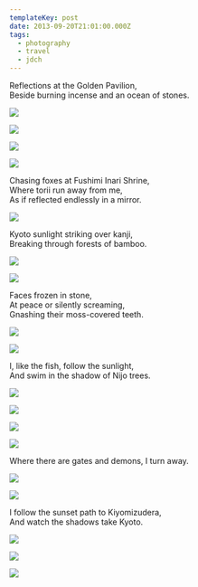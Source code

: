```yaml
---
templateKey: post
date: 2013-09-20T21:01:00.000Z
tags:
  - photography
  - travel
  - jdch
---
```

Reflections at the Golden Pavilion,<br/>
Beside burning incense and an ocean of stones.

![](../../assets/photos/20130919-IMG_0170.jpg)

![](../../assets/photos/20130919-IMG_0209.jpg)

![](../../assets/photos/20130919-IMG_0242.jpg)

![](../../assets/photos/20130919-IMG_0311.jpg)

Chasing foxes at Fushimi Inari Shrine,<br/>
Where torii run away from me,<br/>
As if reflected endlessly in a mirror.

![](../../assets/photos/20130919-IMG_0399.jpg)

Kyoto sunlight striking over kanji,<br/>
Breaking through forests of bamboo.

![](../../assets/photos/20130920-IMG_0724.jpg)

![](../../assets/photos/20130920-IMG_0783.jpg)

Faces frozen in stone,<br/>
At peace or silently screaming,<br/>
Gnashing their moss-covered teeth.

![](../../assets/photos/20130920-IMG_0832.jpg)

![](../../assets/photos/20130920-IMG_0840.jpg)

I, like the fish, follow the sunlight,<br/>
And swim in the shadow of Nijo trees.

![](../../assets/photos/20130920-IMG_0965.jpg)

![](../../assets/photos/20130920-IMG_0997.jpg)

![](../../assets/photos/20130920-IMG_0975.jpg)

![](../../assets/photos/20130920-IMG_0979.jpg)

Where there are gates and demons, I turn away.

![](../../assets/photos/20130920-IMG_0985.jpg)

![](../../assets/photos/20130920-IMG_0916.jpg)

I follow the sunset path to Kiyomizudera,<br/>
And watch the shadows take Kyoto.

![](../../assets/photos/20130920-IMG_1066.jpg)

![](../../assets/photos/20130920-IMG_1119.jpg)

![](../../assets/photos/20130920-IMG_1107.jpg)
